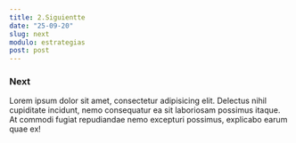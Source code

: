 ```yaml
---
title: 2.Siguientte
date: "25-09-20"
slug: next
modulo: estrategias
post: post
---
```


### Next

Lorem ipsum dolor sit amet, consectetur adipisicing elit. Delectus nihil cupiditate incidunt, nemo consequatur ea sit laboriosam possimus itaque. At commodi fugiat repudiandae nemo excepturi possimus, explicabo earum quae ex!
